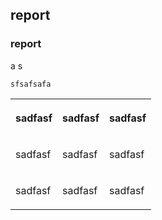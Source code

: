 == report==

===report===

a
s
<body>
<pre>sfsafsafa</pre>

<table>
<tr>
<th>sadfasf</th>
<th>sadfasf</th>
<th>sadfasf</th>
</tr>
<tr>
<td>sadfasf</td>
<td>sadfasf</td>
<td>sadfasf</td>
</tr>
<tr>
<td>sadfasf</td>
<td>sadfasf</td>
<td>sadfasf</td>
</tr>
</table>
</body>
